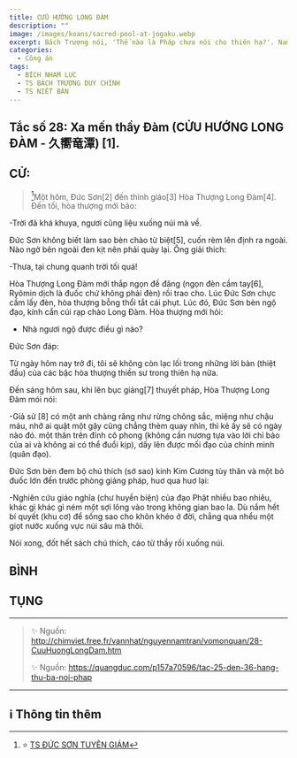 ```yaml
---
title: CỬU HƯỚNG LONG ĐÀM
description: ""
image: /images/koans/sacred-pool-at-jogaku.webp
excerpt: Bách Trượng nói, 'Thế nào là Pháp chưa nói cho thiên hạ?'. Nam Tuyền nói, 'Không phải tâm, không phải Phật, không phải vật'
categories:
  - Công án
tags:
  - BÍCH NHAM LỤC
  - TS BÁCH TRƯỢNG DUY CHÍNH
  - TS NIẾT BÀN
---
```


## Tắc số 28: Xa mến thầy Đàm (CỬU HƯỚNG LONG ĐÀM - 久嚮竜潭) [1].

## CỬ:

> [^1]Một hôm, Đức Sơn[2] đến thỉnh giáo[3] Hòa Thượng Long Đàm[4]. Đến tối, hòa thượng mới bảo:

-Trời đã khá khuya, ngươi cũng liệu xuống núi mà về.

Đức Sơn không biết làm sao bèn chào từ biệt[5], cuốn rèm lên định ra ngoài. Nào ngờ bên ngoài đen kịt nên phải quày lại. Ông giải thích:

-Thưa, tại chung quanh trời tối quá!

Hòa Thượng Long Đàm mới thắp ngọn đề đăng (ngọn đèn cầm tay[6], Ryômin dịch là đuốc chứ không phải đèn) rồi trao cho. Lúc Đức Sơn chực cầm lấy đèn, hòa thượng bỗng thổi tắt cái phụt. Lúc đó, Đức Sơn bèn ngộ đạo, kính cẩn cúi rạp chào Long Đàm. Hòa thượng mới hỏi:

- Nhà ngươi ngộ được điều gì nào?

Đức Sơn đáp:

Từ ngày hôm nay trở đi, tôi sẽ không còn lạc lối trong những lời bàn (thiệt đầu) của các bậc hòa thượng thiền sư trong thiên hạ nữa.

Đến sáng hôm sau, khi lên bục giảng[7] thuyết pháp, Hòa Thượng Long Đàm mói nói:

-Giả sử [8] có một anh chàng răng như rừng chông sắc, miệng như chậu máu, nhỡ ai quật một gậy cũng chẳng thèm quay nhìn, thì kẻ ấy sẽ có ngày nào đó. một thân trên đỉnh cô phong (không cần nương tựa vào lời chỉ bảo của ai và không ai có thể đuổi kịp), dấy lên được mối đạo của chính mình (quân đạo).

Đức Sơn bèn đem bộ chú thích (sớ sao) kinh Kim Cương tùy thân và một bó đuốc lớn đến trước phòng giảng pháp, huơ qua huơ lại:

-Nghiên cứu giáo nghĩa (chư huyền biện) của đạo Phật nhiều bao nhiêu, khác gì khác gì ném một sợi lông vào trong không gian bao la. Dù nắm hết bí quyết (khu cơ) để sống sao cho khôn khéo ở đời, chẳng qua nhểu một giọt nước xuống vực núi sâu mà thôi.

Nói xong, đốt hết sách chú thích, cáo từ thầy rồi xuống núi.

## BÌNH

## TỤNG

>

<hr class="blog-rule" />

> ✨ Nguồn: http://chimviet.free.fr/vannhat/nguyennamtran/vomonquan/28-CuuHuongLongDam.htm
>
> ✨ Nguồn: https://quangduc.com/p157a70596/tac-25-den-36-hang-thu-ba-noi-phap

<hr class="blog-rule" />

## ℹ️ Thông tin thêm

[^1]: ⭐️ <a href="https://blog.phapthihoi.org/gt-member/ts-bach-truong-duy-chinh/" target="_blank">TS ĐỨC SƠN TUYÊN GIÁM</a>

[^2]: ⭐️ <a href="https://nigioikhatsi.net/thien/duy-chinh-dau-voi-nam-tuyen.html" target="_blank">TS LONG ĐÀM SÙNG TÍN</a>
